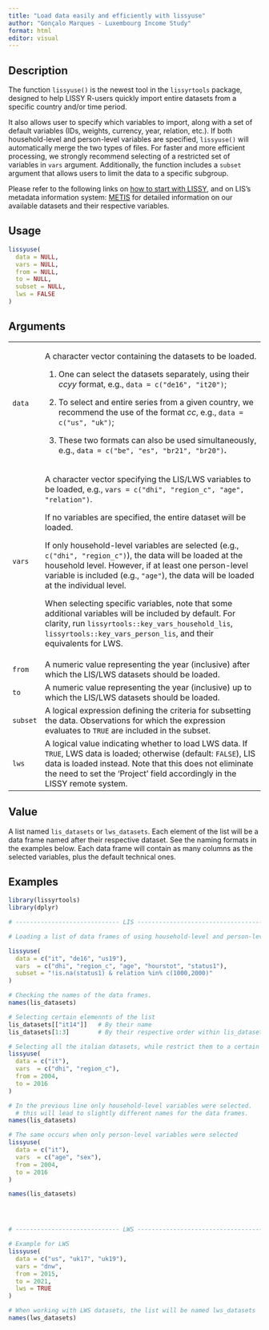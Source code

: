 ```yaml
---
title: "Load data easily and efficiently with lissyuse"
author: "Gonçalo Marques - Luxembourg Income Study"
format: html
editor: visual
---
```


## Description

The function `lissyuse()` is the newest tool in the `lissyrtools` package, designed to help LISSY R-users quickly import entire datasets from a specific country and/or time period.

It also allows user to specify which variables to import, along with a set of default variables (IDs, weights, currency, year, relation, etc.). If both household-level and person-level variables are specified, `lissyuse()` will automatically merge the two types of files. For faster and more efficient processing, we strongly recommend selecting of a restricted set of variables in `vars` argument. Additionally, the function includes a `subset` argument that allows users to limit the data to a specific subgroup.

Please refer to the following links on [how to start with LISSY](https://www.lisdatacenter.org/data-access/lissy/), and on LIS's metadata information system: [METIS](https://www.lisdatacenter.org/frontend#/home) for detailed information on our available datasets and their respective variables.

## Usage

```r
lissyuse(
  data = NULL, 
  vars = NULL, 
  from = NULL, 
  to = NULL, 
  subset = NULL, 
  lws = FALSE
)  
```

## Arguments

+----------+-------------------------------------------------------------------------------------------------------------------------------------------------------------------------------------------------------------------------------------------------------------+
| `data`   | A character vector containing the datasets to be loaded.                                                                                                                                                                                                    |
|          |                                                                                                                                                                                                                                                             |
|          | 1.  One can select the datasets separately, using their *ccyy* format, e.g., `data = c("de16", "it20")`;                                                                                                                                                    |
|          |                                                                                                                                                                                                                                                             |
|          | 2.  To select and entire series from a given country, we recommend the use of the format *cc*, e.g., `data = c("us", "uk")`;                                                                                                                                |
|          |                                                                                                                                                                                                                                                             |
|          | 3.  These two formats can also be used simultaneously, e.g., `data = c("be", "es", "br21", "br20")`**.**                                                                                                                                                    |
+----------+-------------------------------------------------------------------------------------------------------------------------------------------------------------------------------------------------------------------------------------------------------------+
| `vars`   | A character vector specifying the LIS/LWS variables to be loaded, e.g., `vars = c("dhi", "region_c", "age", "relation")`.                                                                                                                                   |
|          |                                                                                                                                                                                                                                                             |
|          | If no variables are specified, the entire dataset will be loaded.                                                                                                                                                                                           |
|          |                                                                                                                                                                                                                                                             |
|          | If only household-level variables are selected (e.g., `c("dhi", "region_c")`), the data will be loaded at the household level. However, if at least one person-level variable is included (e.g., `"age"`), the data will be loaded at the individual level. |
|          |                                                                                                                                                                                                                                                             |
|          | When selecting specific variables, note that some additional variables will be included by default. For clarity, run `lissyrtools::key_vars_household_lis`, `lissyrtools::key_vars_person_lis`, and their equivalents for LWS.                              |
+----------+-------------------------------------------------------------------------------------------------------------------------------------------------------------------------------------------------------------------------------------------------------------+
| `from`   | A numeric value representing the year (inclusive) after which the LIS/LWS datasets should be loaded.                                                                                                                                                        |
+----------+-------------------------------------------------------------------------------------------------------------------------------------------------------------------------------------------------------------------------------------------------------------+
| `to`     | A numeric value representing the year (inclusive) up to which the LIS/LWS datasets should be loaded.                                                                                                                                                        |
+----------+-------------------------------------------------------------------------------------------------------------------------------------------------------------------------------------------------------------------------------------------------------------+
| `subset` | A logical expression defining the criteria for subsetting the data. Observations for which the expression evaluates to `TRUE` are included in the subset.                                                                                                   |
+----------+-------------------------------------------------------------------------------------------------------------------------------------------------------------------------------------------------------------------------------------------------------------+
| `lws`    | A logical value indicating whether to load LWS data. If `TRUE`, LWS data is loaded; otherwise (default: `FALSE`), LIS data is loaded instead. Note that this does not eliminate the need to set the 'Project' field accordingly in the LISSY remote system. |
+----------+-------------------------------------------------------------------------------------------------------------------------------------------------------------------------------------------------------------------------------------------------------------+

## Value

A list named `lis_datasets` or `lws_datasets`. Each element of the list will be a data frame named after their respective dataset. See the naming formats in the examples below. Each data frame will contain as many columns as the selected variables, plus the default technical ones.

## Examples

```r


library(lissyrtools)
library(dplyr)

# ----------------------------- LIS --------------------------------------- 

# Loading a list of data frames of using household-level and person-level variables 

lissyuse( 
  data = c("it", "de16", "us19"), 
  vars  = c("dhi", "region_c", "age", "hourstot", "status1"), 
  subset = "!is.na(status1) & relation %in% c(1000,2000)"
)

# Checking the names of the data frames. 
names(lis_datasets)

# Selecting certain elemennts of the list 
lis_datasets[["it14"]]   # By their name
lis_datasets[1:3]        # By their respective order within lis_datasets

# Selecting all the italian datasets, while restrict them to a certain year range. 
lissyuse(
  data = c("it"), 
  vars  = c("dhi", "region_c"), 
  from = 2004, 
  to = 2016
)

# In the previous line only household-level variables were selected. 
  # this will lead to slightly different names for the data frames. 
names(lis_datasets)

# The same occurs when only person-level variables were selected 
lissyuse(
  data = c("it"), 
  vars  = c("age", "sex"), 
  from = 2004, 
  to = 2016
)

names(lis_datasets)




# ----------------------------- LWS --------------------------------------- 

# Example for LWS 
lissyuse(
  data = c("us", "uk17", "uk19"), 
  vars = "dnw", 
  from = 2015, 
  to = 2021,
  lws = TRUE
)

# When working with LWS datasets, the list will be named lws_datasets
names(lws_datasets)
 

```

